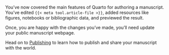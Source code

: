 You've now covered the main features of Quarto for authoring a manuscript. You've edited `{{< meta tool.article-file >}}`, added resources like figures, notebooks or bibliographic data, and previewed the result.

Once, you are happy with the changes you've made, you'll need update your public manuscript webpage.

Head on to [Publishing](../publishing.qmd) to learn how to publish and share your manuscript with the world.
